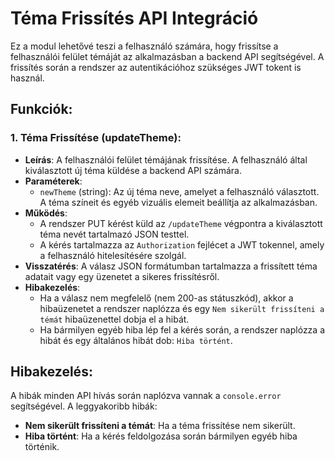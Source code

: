 # Téma Frissítés API Integráció

Ez a modul lehetővé teszi a felhasználó számára, hogy frissítse a felhasználói felület témáját az alkalmazásban a backend API segítségével. A frissítés során a rendszer az autentikációhoz szükséges JWT tokent is használ.

## **Funkciók**:

### **1. Téma Frissítése (updateTheme)**:
- **Leírás**: A felhasználói felület témájának frissítése. A felhasználó által kiválasztott új téma küldése a backend API számára.
- **Paraméterek**:
  - `newTheme` (string): Az új téma neve, amelyet a felhasználó választott. A téma színeit és egyéb vizuális elemeit beállítja az alkalmazásban.
- **Működés**:
  - A rendszer PUT kérést küld az `/updateTheme` végpontra a kiválasztott téma nevét tartalmazó JSON testtel.
  - A kérés tartalmazza az `Authorization` fejlécet a JWT tokennel, amely a felhasználó hitelesítésére szolgál.
- **Visszatérés**: A válasz JSON formátumban tartalmazza a frissített téma adatait vagy egy üzenetet a sikeres frissítésről.
- **Hibakezelés**:
  - Ha a válasz nem megfelelő (nem 200-as státuszkód), akkor a hibaüzenetet a rendszer naplózza és egy `Nem sikerült frissíteni a témát` hibaüzenettel dobja el a hibát.
  - Ha bármilyen egyéb hiba lép fel a kérés során, a rendszer naplózza a hibát és egy általános hibát dob: `Hiba történt`.

## **Hibakezelés**:
A hibák minden API hívás során naplózva vannak a `console.error` segítségével. A leggyakoribb hibák:
- **Nem sikerült frissíteni a témát**: Ha a téma frissítése nem sikerült.
- **Hiba történt**: Ha a kérés feldolgozása során bármilyen egyéb hiba történik.

